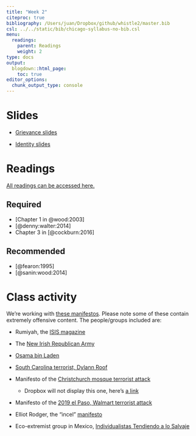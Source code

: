 ```yaml
---
title: "Week 2"
citeproc: true
bibliography: /Users/juan/Dropbox/github/whistle2/master.bib
csl: ../../static/bib/chicago-syllabus-no-bib.csl
menu: 
  readings:
    parent: Readings
    weight: 2
type: docs
output:
  blogdown::html_page:
    toc: true
editor_options: 
  chunk_output_type: console
---
```



# Slides


- [Grievance slides](../../files/slides/02-grievances.pdf)

- [Identity slides](../../files/slides/02-identity.pdf)



# Readings

[All readings can be accessed here.](https://www.dropbox.com/sh/pide0ytvjrnbp0q/AADaIbprAmBQERw4UwWleAVba?dl=0)


## Required

- [Chapter 1 in @wood:2003]
- [@denny:walter:2014]
- Chapter 3 in [@cockburn:2016]

## Recommended


- [@fearon:1995]
- [@sanin:wood:2014]


# Class activity


We're working with [these manifestos](https://www.dropbox.com/sh/648s8i2itdjfriy/AACZrJxTdwPXFMDTkya6Gb_La?dl=0). Please note some of these contain extremely offensive content. The people/groups included are: 

- Rumiyah, the [ISIS magazine](https://www.jstor.org/stable/resrep37748#metadata_info_tab_contents)

- The [New Irish Republican Army](https://en.wikipedia.org/wiki/New_Irish_Republican_Army)

- [Osama bin Laden](https://en.wikipedia.org/wiki/Osama_bin_Laden)

- [South Carolina terrorist, Dylann Roof](https://en.wikipedia.org/wiki/Dylann_Roof)

- Manifesto of the [Christchurch mosque terrorist attack](https://en.wikipedia.org/wiki/Christchurch_mosque_shootings)
    - Dropbox will not display this one, here's [a link](https://www.ilfoglio.it/userUpload/The_Great_Replacementconvertito.pdf)
    
- Manifesto of the [2019 el Paso, Walmart terrorist attack](https://en.wikipedia.org/wiki/2019_El_Paso_shooting)

- Elliot Rodger, the "incel" [manifesto](https://en.wikipedia.org/wiki/2014_Isla_Vista_killings)

- Eco-extremist group in Mexico, [Individualistas Tendiendo a lo Salvaje](https://en.wikipedia.org/wiki/Individualists_Tending_to_the_Wild)
